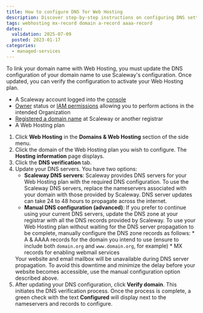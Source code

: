 ```yaml
---
title: How to configure DNS for Web Hosting
description: Discover step-by-step instructions on configuring DNS settings for your web hosting, ensuring seamless connectivity and performance.
tags: webhosting mx-record domain a-record aaaa-record
dates:
  validation: 2025-07-09
  posted: 2023-01-17
categories:
  - managed-services
---
```




To link your domain name with Web Hosting, you must update the DNS configuration of your domain name to use Scaleway's configuration. Once updated, you can verify the configuration to activate your Web Hosting plan.

<Requirements />

- A Scaleway account logged into the [console](https://console.scaleway.com)
- [Owner](/iam/concepts/#owner) status or [IAM permissions](/iam/concepts/#permission) allowing you to perform actions in the intended Organization
- [Registered a domain name](/domains-and-dns/how-to/register-internal-domain/) at Scaleway or another registrar
- A Web Hosting plan

1. Click **Web Hosting** in the **Domains & Web Hosting** section of the side menu.
2. Click the domain of the Web Hosting plan you wish to configure. The **Hosting information** page displays.
3. Click the **DNS verification** tab.
4. Update your DNS servers. You have two options:
    - **Scaleway DNS servers**:
        Scaleway provides DNS servers for your Web Hosting plan with the required DNS configuration. To use the Scaleway DNS servers, replace the nameservers associated with your domain with those provided by Scaleway.
        <Message type="note">
          DNS server updates can take 24 to 48 hours to propagate across the internet.
        </Message>
    - **Manual DNS configuration (advanced)**:
        If you prefer to continue using your current DNS servers, update the DNS zone at your registrar with all the DNS records provided by Scaleway.
        <Message type="tip">
          To use your Web Hosting plan without waiting for the DNS server propagation to be complete, manually configure the DNS zone records as follows:
          * A & AAAA records for the domain you intend to use (ensure to include both `domain.org` and `www.domain.org`, for example)
          * MX records for enabling webmail services
        </Message>
    <Message type="important">
      Your website and email mailbox will be unavailable during DNS server propagation. To avoid this downtime and minimize the delay before your website becomes accessible, use the manual configuration option described above.
    </Message>
5. After updating your DNS configuration, click **Verify domain**. This initiates the DNS verification process.
    <Lightbox image={image} alt="" />
    Once the process is complete, a green check with the text **Configured** will display next to the nameservers and records to configure.